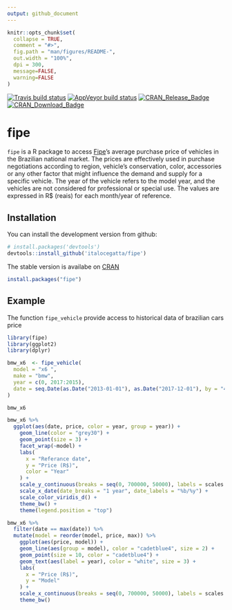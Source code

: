 ```yaml
---
output: github_document
---
```


<!-- README.md is generated from README.Rmd. Please edit that file -->

```r
knitr::opts_chunk$set(
  collapse = TRUE,
  comment = "#>",
  fig.path = "man/figures/README-",
  out.width = "100%",
  dpi = 300,
  message=FALSE,
  warning=FALSE
)
```

[![Travis build status](https://travis-ci.org/italocegatta/fipe.svg?branch=master)](https://travis-ci.org/italocegatta/fipe)
[![AppVeyor build status](https://ci.appveyor.com/api/projects/status/github/italocegatta/fipe?branch=master&svg=true)](https://ci.appveyor.com/project/italocegatta/fipe)
[![CRAN_Release_Badge](http://www.r-pkg.org/badges/version-ago/fipe)](https://CRAN.R-project.org/package=fipe)
[![CRAN_Download_Badge](http://cranlogs.r-pkg.org/badges/fipe)](https://CRAN.R-project.org/package=fipe)

# fipe

`fipe` is a R package to access [Fipe](https://veiculos.fipe.org.br)’s average purchase price of vehicles in the Brazilian national market. The prices are effectively used in purchase negotiations according to region, vehicle’s conservation, color, accessories or any other factor that might influence the demand and supply for a specific vehicle. The year of the vehicle refers to the model year, and the vehicles are not considered for professional or special use. The values are expressed in R$ (reais) for each month/year of reference.


## Installation

You can install the development version from github:

```r
# install.packages('devtools')
devtools::install_github('italocegatta/fipe')
```

The stable version is availabe on [CRAN](https://CRAN.R-project.org)

```r
install.packages("fipe")
```


## Example

The function `fipe_vehicle` provide access to historical data of brazilian cars price

```r
library(fipe)
library(ggplot2)
library(dplyr)

bmw_x6  <- fipe_vehicle(
  model = "x6 ", 
  make = "bmw", 
  year = c(0, 2017:2015),
  date = seq.Date(as.Date("2013-01-01"), as.Date("2017-12-01"), by = "4 months")
)

bmw_x6 
```


```r
bmw_x6 %>%
  ggplot(aes(date, price, color = year, group = year)) +
    geom_line(color = "grey30") +
    geom_point(size = 3) +
    facet_wrap(~model) +
    labs(
      x = "Referance date",
      y = "Price (R$)",
      color = "Year"
    ) +
    scale_y_continuous(breaks = seq(0, 700000, 50000), labels = scales::number) +
    scale_x_date(date_breaks = "1 year", date_labels = "%b/%y") +
    scale_color_viridis_d() +
    theme_bw() +
    theme(legend.position = "top") 
```

```r
bmw_x6 %>% 
  filter(date == max(date)) %>% 
  mutate(model = reorder(model, price, max)) %>% 
    ggplot(aes(price, model)) +
    geom_line(aes(group = model), color = "cadetblue4", size = 2) +
    geom_point(size = 10, color = "cadetblue4") +
    geom_text(aes(label = year), color = "white", size = 3) +
    labs(
      x = "Price (R$)",
      y = "Model"
    ) +
    scale_x_continuous(breaks = seq(0, 700000, 50000), labels = scales::number) +
    theme_bw()
```

